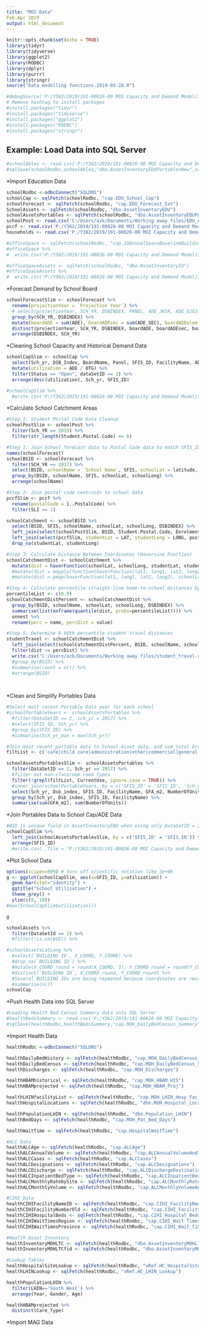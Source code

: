 ```yaml
---
title: "MOI Data"
Feb-Apr 2019
output: html_document
---
```


```r
knitr::opts_chunk$set(echo = TRUE)
library(tidyr)
library(tidyverse)
library(ggplot2)
library(RODBC)
library(dplyr)
library(purrr)
library(stringr)
source("Data modelling functions.2019-03-28.R")

#debugSource('P:/Y362/2019/191-00826-00 MOI Capacity and Demand Model/3. Modelling/Data modelling functions.2019-03-21.Test.R')
# Remove hashtag to install packages
#install.packages("tidyr")
#install.packages("tidyverse")
#install.packages("ggplot2")
#install.packages("RODBC")
#install.packages("stringr")
```

## Example: Load Data into SQL Server
```r
#schoolAbles <- read.csv('P:/Y362/2019/191-00826-00 MOI Capacity and Demand Model/3. Modelling/dboAssetInventoryEDUPortable2.csv')
#sqlSave(schoolRodbc,schoolAbles,"dbo.AssetInventoryEDUPortablesNew",safer=FALSE,append=TRUE)
```


*Import Education Data
```r
schoolRodbc <-odbcConnect("SQLDNS")
schoolCap <- sqlFetch(schoolRodbc, "cap.EDU_School_Cap")
schoolForecast <- sqlFetch(schoolRodbc, "cap.EDU_Forecast_Ext")
SchoolAssets <- sqlFetch(schoolRodbc, "dbo.AssetInventoryEDU")
schoolAssetsPortables <- sqlFetch(schoolRodbc, "dbo.AssetInventoryEDUPortableNew")
schoolPost <- read.csv('C:/Users/azk/Documents/Working away files/EDU_enrol_SCH_PCode_WSP_Temp.csv', stringsAsFactors = FALSE)
pccf <- read.csv('P:/Y362/2019/191-00826-00 MOI Capacity and Demand Model/3. Modelling/PCCF_ONT_2018.csv', stringsAsFactors = FALSE) #postal code conversion file --> postal codes to lat/long
households <- read.csv('P:/Y362/2019/191-00826-00 MOI Capacity and Demand Model/6. Maps/households_2011.csv.gz')

#officeSpace <- sqlFetch(schoolRodbc, "cap.IOAnnualSpaceBaselineBuilding")
#officeSpace %>%
#  write.csv('P:/Y362/2019/191-00826-00 MOI Capacity and Demand Model/3. Modelling/OfficeSpaceData.csv', row.names = FALSE)

#officeSpaceAssets <- sqlFetch(schoolRodbc, "dbo.AssetInventoryIO")
#officeSpaceAssets %>%
#  write.csv('P:/Y362/2019/191-00826-00 MOI Capacity and Demand Model/3. Modelling/OfficeSpaceAssetData.csv', row.names = FALSE)

```

*Forecast Demand by School Board
```r
schoolForecastSlim <- schoolForecast %>%
  rename(projectionYear = `Projection Year`) %>%
  # select(projectionYear, SCH_YR, DSBINDEX, PANEL, ADE_JKSK, ADE_G1G3, ADE_G4G8, ADE_SEC, ADE)
  group_by(SCH_YR, DSBINDEX) %>%
  mutate(boardADE = sum(ADE), boardADEsec = sum(ADE_SEC), boardADEelem = sum(ADE_ELEM), boardADEjksk = sum(ADE_JKSK), boardADEg1g3 = sum(ADE_G1G3), boardADEg4g8 = sum(ADE_G4G8)) %>%
  distinct(projectionYear, SCH_YR, DSBINDEX, boardADE, boardADEsec, boardADEelem, boardADEjksk, boardADEg1g3, boardADEg4g8) %>%
  arrange(DSBINDEX, SCH_YR)
```

*Cleaning School Capacity and Historical Demand Data
```r
schoolCapSlim <- schoolCap %>%
  select(Sch_yr, DSB_Index, BoardName, Panel, SFIS_ID, FacilityName, ADE, OTG, Latitude, longitude, Status, dataSetID) %>%
  mutate(utilization = ADE / OTG) %>%
  filter(Status == "Open", dataSetID == 2) %>%
  arrange(desc(utilization), Sch_yr, SFIS_ID)

#schoolCapSlim %>%
  #write.csv('P:/Y362/2019/191-00826-00 MOI Capacity and Demand Model/3. Modelling/SchoolData.csv', row.names = FALSE)
```

*Calculate School Catchment Areas
```r
#Step 1: Student Postal Code Data Cleanup
schoolPostSlim <- schoolPost %>%
  filter(Sch_YR == 2015) %>%
  filter(str_length(Student.Postal.Code) <= 6)

#Step 1: Join School forecast data to Postal Code data to match SFIS_ID to BSID
names(schoolForecast)
schoolBSID <- schoolForecast %>%
  filter(SCH_YR == 2017) %>%
  select(BSID, schoolName = `School Name`, SFIS, schoolLat = latitude, schoolLong = longitude, DSBINDEX) %>%
  group_by(BSID, schoolName, SFIS, schoolLat, schoolLong) %>%
  arrange(schoolName)

#Step 2: Join postal code centroids to school data
pccfSlim <- pccf %>%
  rename(postalCode = ï..PostalCode) %>%
  filter(SLI == 1)

schoolCatchment <- schoolBSID %>%
  select(BSID, SFIS, schoolName, schoolLat, schoolLong, DSBINDEX) %>%
  left_join(select(schoolPostSlim, BSID, Student.Postal.Code, Enrolment), by = c('BSID' = 'BSID')) %>%
  left_join(select(pccfSlim, studentLat = LAT, studentLong = LONG, postalCode), by = c('Student.Postal.Code' = 'postalCode')) %>%
  drop_na(studentLat, studentLong)

#Step 3: Calculate Distance Between Coordinates (Haversine Function)
schoolCatchmentDist <- schoolCatchment %>%
  mutate(dist = haverFunction(schoolLat, schoolLong, studentLat, studentLong))
  #mutate(dist = mapply(function(haverFunction(lat1, long1, lat2, long2), schoolLat, schoolLong, studentLat, studentLong))
  #mutate(dist = pmap(haverFunction(lat1, long1, lat2, long2), schoolLat, schoolLong, studentLat, studentLong))

#Step 4: Calculate percentile straight-line home-to-school distances by BSID
percentileList <- c(0.9)
schoolCatchmentDistPercent <- schoolCatchmentDist %>%
  group_by(BSID, schoolName, schoolLat, schoolLong, DSBINDEX) %>%
  summarise(list(enframe(quantile(dist, probs=percentileList)))) %>%
  unnest %>%
  rename(perc = name, percDist = value)

#Step 5: Determine 0-90th percentile student travel distances
studentTravel <- schoolCatchmentDist %>%
  left_join(select(schoolCatchmentDistPercent, BSID, schoolName, schoolLat, percDist, DSBINDEX), by = c('BSID' = 'BSID')) %>%
  filter(dist <= percDist) %>%
  write.csv('C:/Users/azk/Documents/Working away files/student_travel.csv')
  #group_by(BSID) %>%
  #summarise(count = n()) %>%
  #arrange(BSID)

  
```

*Clean and Simplify Portables Data
```r
#Select most recent Portable Data year for each school
#schoolPortableYears <- schoolAssetsPortables %>%
  #filter(DataSetID == 2, sch_yr = 2017) %>%
  #select(SFIS_ID, Sch_yr) %>%
  #group_by(SFIS_ID) %>%
  #summarise(Sch_yr_max = max(Sch_yr))

#Join most recent portable data to School Asset data, and sum total Ground Floor Area and Number of Portable Units by school
filtList <- c('cafe|child care|administration|other|commercial|general|best start|staff')

schoolAssetsPortablesSlim <- schoolAssetsPortables %>%
  filter(DataSetID == 2, Sch_yr == 2017) %>%
  #filter out non-classroom room types
  filter(!grepl(filtList, CurrentUse, ignore.case = TRUE)) %>%
  #inner_join(schoolPortableYears, by = c('SFIS_ID' = 'SFIS_ID', 'Sch_yr' = 'Sch_yr_max')) %>%
  select(Sch_yr, Dsb_index, SFIS_ID, FacilityName, GFA_m2, NumberOfUnits) %>%
  group_by(Sch_yr, Dsb_index, SFIS_ID, FacilityName) %>%
  summarise(sum(GFA_m2), sum(NumberOfUnits))

```

*Join Portables Data to School Cap/ADE Data
```r
#BID is unique field in AssetInventoryEDU when using only DataSetID = 2 and BID is not null
schoolCapSlim %>%
  left_join(schoolAssetsPortablesSlim, by = c('SFIS_ID' = 'SFIS_ID')) %>%
  arrange(SFIS_ID)
  #write.csv(.,file = "P:/Y362/2019/191-00826-00 MOI Capacity and Demand Model/3. Modelling/schoolCapPortables.csv")
```

*Plot School Data
```r
options(scipen=999) # turn off scientific notation like 1e+06
g <- ggplot(schoolCapSlim, aes(x=SFIS_ID, y=utilization)) +
  geom_bar(stat="identity") +
  ggtitle("School Utilization") + 
  theme_grey() +
  ylim(c(0, 10))
#max(SchoolCapSlim$utilization)))

g
```


```r
schoolAssets %>%
  filter(DataSetId == 2) %>%
  #filter(!is.na(BID)) %>%

#schoolAssetsLatLong %>%
  #select(`BUILDING ID`, X_COORD, Y_COORD) %>%
  #drop_na(`BUILDING ID`) %>%
  #mutate(X_COORD_round = round(X_COORD, 3), Y_COORD_round = round(Y_COORD, 3)) %>%
  #distinct(`BUILDING ID`, X_COORD_round, Y_COORD_round) %>%
  #Several BUILDING IDs are being repeated because coordinates are recorded differently for duplicate copies of the Building ID; this happens at all scales of precision; must choose acceptable level of precision and then choose mechanism for selecting "correct" lat/long
  #summarise(n())
schoolCap
```


*Push Health Data into SQL Server
```r
#Loading Health Bed Census Summary data into SQL Server
#healthBedsSummary <- read.csv('P:/Y362/2019/191-00826-00 MOI Capacity and Demand Model/3. Modelling/Received files/Data received 2019-03-01/MOH_DailyBedCensus_Summary.txt')
#sqlSave(healthRodbc,healthBedsSummary,"cap.MOH_DailyBedCensus_Summary",safer=FALSE, fast=TRUE)
```



*Import Health Data
```r
healthRodbc <-odbcConnect("SQLDNS")

healthDailyBedHistory <- sqlFetch(healthRodbc, "cap.MOH_DailyBedCensus_Historical")
healthDailyBedCensus <- sqlFetch(healthRodbc, "cap.MOH_DailyBedCensus_Summary")
healthDischarges <- sqlFetch(healthRodbc, "cap.MOH_Discharges")

healthHBAMhistorical <- sqlFetch(healthRodbc, "cap.MOH_HBAM_HIS")
healthHBAMprojected <- sqlFetch(healthRodbc, "cap.MOH_HBAM_Proj")

healthLHINfacilityList <- sqlFetch(healthRodbc, "cap.MOH_LHIN_Hosp_Fac_List")
healthHospitalLocations <- sqlFetch(healthRodbc, "dbo.MOH_Hospital_Locations")

healthPopulationLHIN <- sqlFetch(healthRodbc, "dbo.Population_LHIN")
healthBedDays <- sqlFetch(healthRodbc, "cap.MOH_Pat_Bed_Days")

healthWaitTime <- sqlFetch(healthRodbc, "cap.HospitalWaitTime")

#ALC Data
healthALCAge <- sqlFetch(healthRodbc, "cap.ALCAge")
healthALCAnnualVolume <- sqlFetch(healthRodbc, "cap.ALCAnnualVolumeAndTotalDays")
healthALCCases <- sqlFetch(healthRodbc, "cap.ALCCases")
healthALCDesignations <- sqlFetch(healthRodbc, "cap.ALCDesignations")
healthALCDischarge <- sqlFetch(healthRodbc, "cap.ALCDischargeDestination")
healthALCInpatientBedType <- sqlFetch(healthRodbc, "cap.ALCInpatientBedType")
healthALCMonthlyRatebySite <- sqlFetch(healthRodbc, "cap.ALCMonthlyRateByProvinceLHINFacilitySite")
healthALCMonthlyVolume <- sqlFetch(healthRodbc, "cap.ALCMonthlyVolumeAndTotalDays")

#CIHI Data
healthCIHIFacilityNameID <- sqlFetch(healthRodbc, "cap.CIHI_FacilityName_FacilityID")
healthCIHIFacilityNumberOld <- sqlFetch(healthRodbc, "cap.CIHI_FacilityNumber_OLD")
healthCIHIHospitalBeds <- sqlFetch(healthRodbc, "cap.CIHI_Hospital_Beds")
healthCIHIWaitTimesRegion <- sqlFetch(healthRodbc, "cap.CIHI_Wait Times by Region")
healthCIHIWaitTimesProvince <- sqlFetch(healthRodbc, "cap.CIHI_Wait_Time_Data_by_Province")

#Health Asset Inventory
healthInventoryMOHLTC <- sqlFetch(healthRodbc, "dbo.AssetInventoryMOHLTC")
healthInventoryMOHLTCfid <- sqlFetch(healthRodbc, "dbo.AssetInventoryMOHLTC_FID_Map")

#Lookup Tables
healthHospitalSiteLookup <- sqlFetch(healthRodbc, "xRef.HC_HospitalSite_Lookup")
healthLHINLookup <- sqlFetch(healthRodbc, "xRef.HC_LHIN_Lookup")

healthPopulationLHIN %>%
  filter(LHIN=='South West') %>%
  arrange(Year, Gender, Age)

healthHBAMprojected %>%
  distinct(Care_Type)

```

*Import MAG Data
```r

```




